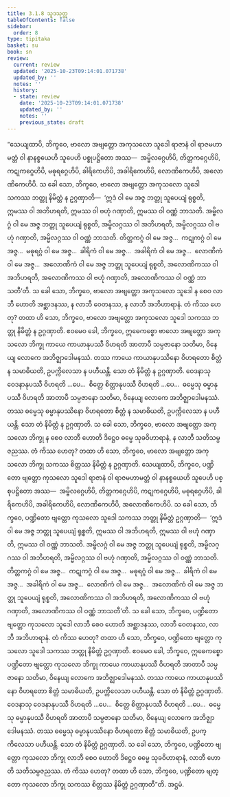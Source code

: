 ```yaml
---
title: 3.1.8 သူဒသုတ္တ
tableOfContents: false
sidebar:
  order: 8
type: tipitaka
basket: su
book: sn
review:
  current: review
  updated: '2025-10-23T09:14:01.071738'
  updated_by: ''
  notes: ''
  history:
  - state: review
    date: '2025-10-23T09:14:01.071738'
    updated_by: ''
    notes: ''
    previous_state: draft
---
```



<ReviewStatus review={frontmatter.review} showDetails={true} />

<HypothesisAnnotation frontmatter={frontmatter} />

<DynamicBreadcrumb />

<Division number="374" book="sn" e="ch" v="18" p="334">

<Paragraph number="781" book="sn">
“သေယျထာပိ, ဘိက္ခဝေ, ဗာလော အဗျတ္တော အကုသလော သူဒေါ ရာဇာနံ ဝါ ရာဇမဟာမတ္တံ ဝါ နာနစ္စယေဟိ သူပေဟိ ပစ္စုပဋ္ဌိတော အဿ—  အမ္ဗိလဂ္ဂေဟိပိ, တိတ္တကဂ္ဂေဟိပိ, ကဋုကဂ္ဂေဟိပိ, မဓုရဂ္ဂေဟိပိ, ခါရိကေဟိပိ, အခါရိကေဟိပိ, လောဏိကေဟိပိ, အလောဏိကေဟိပိ.
</Paragraph>

<Paragraph number="782" book="sn">
သ ခေါ သော, ဘိက္ခဝေ, ဗာလော အဗျတ္တော အကုသလော သူဒေါ သကဿ ဘတ္တု နိမိတ္တံ န ဥဂ္ဂဏှာတိ—  ‘ဣဒံ ဝါ မေ အဇ္ဇ ဘတ္တု သူပေယျံ ရုစ္စတိ, ဣမဿ ဝါ အဘိဟရတိ, ဣမဿ ဝါ ဗဟုံ ဂဏှာတိ, ဣမဿ ဝါ ဝဏ္ဏံ ဘာသတိ. အမ္ဗိလဂ္ဂံ ဝါ မေ အဇ္ဇ ဘတ္တု သူပေယျံ ရုစ္စတိ, အမ္ဗိလဂ္ဂဿ ဝါ အဘိဟရတိ, အမ္ဗိလဂ္ဂဿ ဝါ ဗဟုံ ဂဏှာတိ, အမ္ဗိလဂ္ဂဿ ဝါ ဝဏ္ဏံ ဘာသတိ. တိတ္တကဂ္ဂံ ဝါ မေ အဇ္ဇ…  ကဋုကဂ္ဂံ ဝါ မေ အဇ္ဇ…  မဓုရဂ္ဂံ ဝါ မေ အဇ္ဇ…  ခါရိကံ ဝါ မေ အဇ္ဇ…  အခါရိကံ ဝါ မေ အဇ္ဇ…  လောဏိကံ ဝါ မေ အဇ္ဇ…  အလောဏိကံ ဝါ မေ အဇ္ဇ ဘတ္တု သူပေယျံ ရုစ္စတိ, အလောဏိကဿ ဝါ အဘိဟရတိ, အလောဏိကဿ ဝါ ဗဟုံ ဂဏှာတိ, အလောဏိကဿ ဝါ ဝဏ္ဏံ ဘာသတီ’တိ.
</Paragraph>

<Paragraph number="783" book="sn">
သ ခေါ သော, ဘိက္ခဝေ, ဗာလော အဗျတ္တော အကုသလော သူဒေါ န စေဝ လာဘီ ဟောတိ အစ္ဆာဒနဿ, န လာဘီ ဝေတနဿ, န လာဘီ အဘိဟာရာနံ. တံ ကိဿ ဟေတု? တထာ ဟိ သော, ဘိက္ခဝေ, ဗာလော အဗျတ္တော အကုသလော သူဒေါ သကဿ ဘတ္တု နိမိတ္တံ န ဥဂ္ဂဏှာတိ. ဧဝမေဝ ခေါ, ဘိက္ခဝေ, ဣဓေကစ္စော ဗာလော အဗျတ္တော အကုသလော ဘိက္ခု ကာယေ ကာယာနုပဿီ ဝိဟရတိ အာတာပီ သမ္ပဇာနော သတိမာ, ဝိနေယျ လောကေ အဘိဇ္ဈာဒေါမနဿံ. တဿ ကာယေ ကာယာနုပဿိနော ဝိဟရတော စိတ္တံ န သမာဓိယတိ, ဥပက္ကိလေသာ န ပဟီယန္တိ. သော တံ နိမိတ္တံ န ဥဂ္ဂဏှာတိ. ဝေဒနာသု ဝေဒနာနုပဿီ ဝိဟရတိ …ပေ…  စိတ္တေ စိတ္တာနုပဿီ ဝိဟရတိ …ပေ…  ဓမ္မေသု ဓမ္မာနုပဿီ ဝိဟရတိ အာတာပီ သမ္ပဇာနော သတိမာ, ဝိနေယျ လောကေ အဘိဇ္ဈာဒေါမနဿံ. တဿ ဓမ္မေသု ဓမ္မာနုပဿိနော ဝိဟရတော စိတ္တံ န သမာဓိယတိ, ဥပက္ကိလေသာ န ပဟီယန္တိ. သော တံ နိမိတ္တံ န ဥဂ္ဂဏှာတိ.
</Paragraph>

<Paragraph number="784" book="sn">
သ ခေါ သော, ဘိက္ခဝေ, ဗာလော အဗျတ္တော အကုသလော ဘိက္ခု န စေဝ လာဘီ ဟောတိ ဒိဋ္ဌေဝ ဓမ္မေ သုခဝိဟာရာနံ, န လာဘီ သတိသမ္ပဇညဿ. တံ ကိဿ ဟေတု? တထာ ဟိ သော, ဘိက္ခဝေ, ဗာလော အဗျတ္တော အကုသလော ဘိက္ခု သကဿ စိတ္တဿ နိမိတ္တံ န ဥဂ္ဂဏှာတိ.
</Paragraph>

<Paragraph number="785" book="sn">
သေယျထာပိ, ဘိက္ခဝေ, ပဏ္ဍိတော ဗျတ္တော ကုသလော သူဒေါ ရာဇာနံ ဝါ ရာဇမဟာမတ္တံ ဝါ နာနစ္စယေဟိ သူပေဟိ ပစ္စုပဋ္ဌိတော အဿ—  အမ္ဗိလဂ္ဂေဟိပိ, တိတ္တကဂ္ဂေဟိပိ, ကဋုကဂ္ဂေဟိပိ, မဓုရဂ္ဂေဟိပိ, ခါရိကေဟိပိ, အခါရိကေဟိပိ, လောဏိကေဟိပိ, အလောဏိကေဟိပိ.
</Paragraph>

<Paragraph number="786" book="sn">
သ ခေါ သော, ဘိက္ခဝေ, ပဏ္ဍိတော ဗျတ္တော ကုသလော သူဒေါ သကဿ ဘတ္တု နိမိတ္တံ ဥဂ္ဂဏှာတိ—  ‘ဣဒံ ဝါ မေ အဇ္ဇ ဘတ္တု သူပေယျံ ရုစ္စတိ, ဣမဿ ဝါ အဘိဟရတိ, ဣမဿ ဝါ ဗဟုံ ဂဏှာတိ, ဣမဿ ဝါ ဝဏ္ဏံ ဘာသတိ. အမ္ဗိလဂ္ဂံ ဝါ မေ အဇ္ဇ ဘတ္တု သူပေယျံ ရုစ္စတိ, အမ္ဗိလဂ္ဂဿ ဝါ အဘိဟရတိ, အမ္ဗိလဂ္ဂဿ ဝါ ဗဟုံ ဂဏှာတိ, အမ္ဗိလဂ္ဂဿ ဝါ ဝဏ္ဏံ ဘာသတိ. တိတ္တကဂ္ဂံ ဝါ မေ အဇ္ဇ…  ကဋုကဂ္ဂံ ဝါ မေ အဇ္ဇ…  မဓုရဂ္ဂံ ဝါ မေ အဇ္ဇ…  ခါရိကံ ဝါ မေ အဇ္ဇ…  အခါရိကံ ဝါ မေ အဇ္ဇ…  လောဏိကံ ဝါ မေ အဇ္ဇ…  အလောဏိကံ ဝါ မေ အဇ္ဇ ဘတ္တု သူပေယျံ ရုစ္စတိ, အလောဏိကဿ ဝါ အဘိဟရတိ, အလောဏိကဿ ဝါ ဗဟုံ ဂဏှာတိ, အလောဏိကဿ ဝါ ဝဏ္ဏံ ဘာသတီ’တိ.
</Paragraph>

<Paragraph number="787" book="sn">
သ ခေါ သော, ဘိက္ခဝေ, ပဏ္ဍိတော ဗျတ္တော ကုသလော သူဒေါ လာဘီ စေဝ ဟောတိ အစ္ဆာဒနဿ, လာဘီ ဝေတနဿ, လာဘီ အဘိဟာရာနံ. တံ ကိဿ ဟေတု? တထာ ဟိ သော, ဘိက္ခဝေ, ပဏ္ဍိတော ဗျတ္တော ကုသလော သူဒေါ သကဿ ဘတ္တု နိမိတ္တံ ဥဂ္ဂဏှာတိ. ဧဝမေဝ ခေါ, ဘိက္ခဝေ, ဣဓေကစ္စော ပဏ္ဍိတော ဗျတ္တော ကုသလော ဘိက္ခု ကာယေ ကာယာနုပဿီ ဝိဟရတိ အာတာပီ သမ္ပဇာနော သတိမာ, ဝိနေယျ လောကေ အဘိဇ္ဈာဒေါမနဿံ. တဿ ကာယေ ကာယာနုပဿိနော ဝိဟရတော စိတ္တံ သမာဓိယတိ, ဥပက္ကိလေသာ ပဟီယန္တိ. သော တံ နိမိတ္တံ ဥဂ္ဂဏှာတိ. ဝေဒနာသု ဝေဒနာနုပဿီ ဝိဟရတိ …ပေ…  စိတ္တေ စိတ္တာနုပဿီ ဝိဟရတိ …ပေ…  ဓမ္မေသု ဓမ္မာနုပဿီ ဝိဟရတိ အာတာပီ သမ္ပဇာနော သတိမာ, ဝိနေယျ လောကေ အဘိဇ္ဈာဒေါမနဿံ. တဿ ဓမ္မေသု ဓမ္မာနုပဿိနော ဝိဟရတော စိတ္တံ သမာဓိယတိ, ဥပက္ကိလေသာ ပဟီယန္တိ. သော တံ နိမိတ္တံ ဥဂ္ဂဏှာတိ.
</Paragraph>

<Paragraph number="788" book="sn">
သ ခေါ သော, ဘိက္ခဝေ, ပဏ္ဍိတော ဗျတ္တော ကုသလော ဘိက္ခု လာဘီ စေဝ ဟောတိ ဒိဋ္ဌေဝ ဓမ္မေ သုခဝိဟာရာနံ, လာဘီ ဟောတိ သတိသမ္ပဇညဿ. တံ ကိဿ ဟေတု? တထာ ဟိ သော, ဘိက္ခဝေ, ပဏ္ဍိတော ဗျတ္တော ကုသလော ဘိက္ခု သကဿ စိတ္တဿ နိမိတ္တံ ဥဂ္ဂဏှာတီ”တိ.

</Paragraph>
</Division>

<Paragraph number="789" type="center" book="sn">
အဋ္ဌမံ.
</Paragraph>